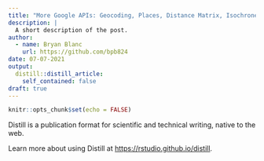 ```yaml
---
title: "More Google APIs: Geocoding, Places, Distance Matrix, Isochrones"
description: |
  A short description of the post.
author:
  - name: Bryan Blanc
    url: https://github.com/bpb824
date: 07-07-2021
output:
  distill::distill_article:
    self_contained: false
draft: true
---
```



```r
knitr::opts_chunk$set(echo = FALSE)
```

Distill is a publication format for scientific and technical writing, native to the web.

Learn more about using Distill at <https://rstudio.github.io/distill>.


